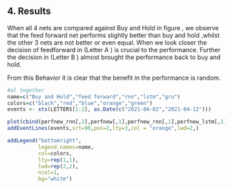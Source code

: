 ## 4. Results {#results}

When all 4 nets are compared against Buy and Hold in figure \ref{fig:performance}, we observe that the feed forward net performs slightly better than buy and hold ,whilst the other 3 nets are not better or even equal.
When we look closer the decision of feedforward in (Letter A \ref{fig:performance}) is crucial to the performance. Further the decision in (Letter B \ref{fig:performance}) almost brought the performance back to buy and hold.

From this Behavior it is clear that the benefit in the performance is random. 


```r

#al together
name=c("Buy and Hold","feed forward","rnn","lstm","gru")
colors=c("black","red","blue","orange","green")
events <- xts(LETTERS[1:2], as.Date(c("2021-04-02","2021-04-12")))

plot(cbind(perfnew_rnn[,2],perfnew[,1],perfnew_rnn[,1],perfnew_lstm[,1],perfnew_gru[,1]),main="Performance comparison",col=colors)
addEventLines(events,srt=90,pos=2,lty=3,col = "orange",lwd=2,)

addLegend("bottomright", 
          legend.names=name,
          col=colors,
          lty=rep(1,1),
          lwd=rep(2,2),
          ncol=1,
          bg="white")

```







